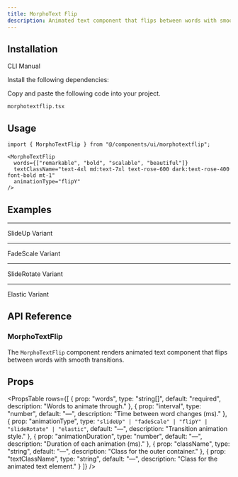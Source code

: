```yaml
---
title: MorphoText Flip
description: Animated text component that flips between words with smooth transitions.
---
```


<ComponentPreview
  name="morphotextflip-demo"
  className="p-0"
  description="flips words with smooth transitions."
/>

## Installation

<Tabs defaultValue="cli" className="w-full">
  <TabsList>
    <TabsTrigger value="cli">CLI</TabsTrigger>
    <TabsTrigger value="manual">Manual</TabsTrigger>
  </TabsList>
  <TabsContent value="cli">
    <PkgOptions name="morphotextflip" />
  </TabsContent>
  <TabsContent value="manual">
    <Steps>

<Step>Install the following dependencies:</Step>
<DepsOptions name="framer-motion" />

<Step>Copy and paste the following code into your project.</Step>
<p>
  <code>morphotextflip.tsx</code>
</p>
<ComponentSource name="morphotextflip" />

</Steps>
  </TabsContent>
</Tabs>

## Usage

```tsx
import { MorphoTextFlip } from "@/components/ui/morphotextflip";
```

```tsx
<MorphoTextFlip
  words={["remarkable", "bold", "scalable", "beautiful"]}
  textClassName="text-4xl md:text-7xl text-rose-600 dark:text-rose-400 font-bold mt-1"
  animationType="flipY"
/>
```
## Examples

---

<Step>SlideUp Variant</Step>

<ComponentPreview
  name="morphotextslideup"
  className=""
  description=""
/>

---

<Step>FadeScale Variant</Step>

<ComponentPreview
  name="morphotextfadescale"
  className=""
  description=""
/>

---

<Step>SlideRotate Variant</Step>

<ComponentPreview
  name="morphotextsliderotate"
  className=""
  description=""
/>

---

<Step>Elastic Variant</Step>

<ComponentPreview
  name="morphotextelastic"
  className=""
  description=""
/>

## API Reference

### MorphoTextFlip

The `MorphoTextFlip` component renders animated text component that flips between words with smooth transitions.

## Props

<PropsTable
  rows={[
    {
      prop: "words",
      type: "string[]",
      default: "required",
      description: "Words to animate through."
    },
    {
      prop: "interval",
      type: "number",
      default: "—",
      description: "Time between word changes (ms)."
    },
    {
      prop: "animationType",
      type: `"slideUp" | "fadeScale" | "flipY" | "slideRotate" | "elastic"`,
      default: "—",
      description: "Transition animation style."
    },
    {
      prop: "animationDuration",
      type: "number",
      default: "—",
      description: "Duration of each animation (ms)."
    },
    {
      prop: "className",
      type: "string",
      default: "—",
      description: "Class for the outer container."
    },
    {
      prop: "textClassName",
      type: "string",
      default: "—",
      description: "Class for the animated text element."
    }
  ]}
/>


